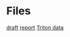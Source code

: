 = Files =
[[file:~/Documents/05_meetings/10_research_group/2017-06-16/draft.odp|draft]]
[[file:~/Documents/05_meetings/10_research_group/2017-06-16/report_20170616.pdf|report]]
[[file:~/Field Work/20_deltaSEES_terrebone_deployment/30_raw_data/Triton_ADV/raw_export/data_export.dat|Triton data]]
